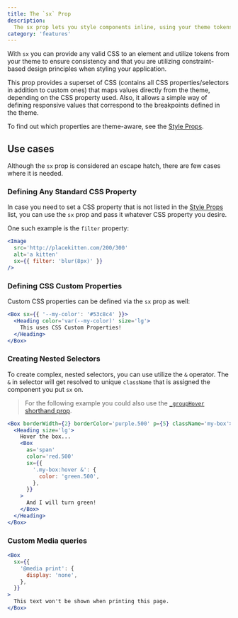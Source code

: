 ```yaml
---
title: The `sx` Prop
description:
  The sx prop lets you style components inline, using your theme tokens.
category: 'features'
---
```


With `sx` you can provide any valid CSS to an element and utilize tokens from
your theme to ensure consistency and that you are utilizing constraint-based
design principles when styling your application.

This prop provides a superset of CSS (contains all CSS properties/selectors in
addition to custom ones) that maps values directly from the theme, depending on
the CSS property used. Also, it allows a simple way of defining responsive
values that correspond to the breakpoints defined in the theme.

To find out which properties are theme-aware, see the
[Style Props](https://chakra-ui.com/docs/styled-system/features/style-props).

## Use cases

Although the `sx` prop is considered an escape hatch, there are few cases where
it is needed.

### Defining Any Standard CSS Property

In case you need to set a CSS property that is not listed in the
[Style Props](/docs/styled-system/features/style-props) list, you can use the
`sx` prop and pass it whatever CSS property you desire.

One such example is the `filter` property:

```jsx
<Image
  src='http://placekitten.com/200/300'
  alt='a kitten'
  sx={{ filter: 'blur(8px)' }}
/>
```

### Defining CSS Custom Properties

Custom CSS properties can be defined via the `sx` prop as well:

```jsx
<Box sx={{ '--my-color': '#53c8c4' }}>
  <Heading color='var(--my-color)' size='lg'>
    This uses CSS Custom Properties!
  </Heading>
</Box>
```

### Creating Nested Selectors

To create complex, nested selectors, you can use utilize the `&` operator. The
`&` in selector will get resolved to unique `className` that is assigned the
component you put `sx` on.

> For the following example you could also use the
> [`_groupHover` shorthand prop](/docs/styled-system/features/style-props#pseudo).

```jsx
<Box borderWidth={2} borderColor='purple.500' p={5} className='my-box'>
  <Heading size='lg'>
    Hover the box...
    <Box
      as='span'
      color='red.500'
      sx={{
        '.my-box:hover &': {
          color: 'green.500',
        },
      }}
    >
      And I will turn green!
    </Box>
  </Heading>
</Box>
```

### Custom Media queries

```jsx
<Box
  sx={{
    '@media print': {
      display: 'none',
    },
  }}
>
  This text won't be shown when printing this page.
</Box>
```
